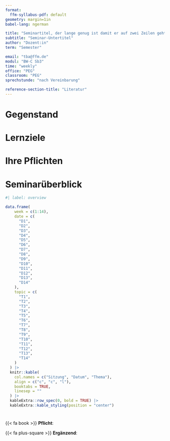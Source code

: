 ```yaml
---
format:
  ffm-syllabus-pdf: default
geometry: margin=1in
babel-lang: ngerman

title: "Seminartitel, der lange genug ist damit er auf zwei Zeilen geht"
subtitle: "Seminar-Untertitel"
author: "Dozent:in"
term: "Semester"

email: "tba@ffm.de"
modul: "BW-C Sb3"
time: "weekly"
office: "PEG"
classroom: "PEG"
sprechstunde: "nach Vereinbarung"

reference-section-title: "Literatur"
---
```



# Gegenstand

\lipsum[1-2]

# Lernziele

\lipsum[3]

# Ihre Pflichten

\lipsum[4-5]

# Seminarüberblick

```r
#| label: overview

data.frame(
    week = c(1:14),
    date = c(
      "D1",
      "D2",
      "D3",
      "D4",
      "D5",
      "D6",
      "D7",
      "D8",
      "D9",
      "D10",
      "D11",
      "D12",
      "D13",
      "D14"
    ),
    topic = c(
      "T1",
      "T2",
      "T3",
      "T4",
      "T5",
      "T6",
      "T7",
      "T8",
      "T9",
      "T10",
      "T11",
      "T12",
      "T13",
      "T14"
    )
  ) |>
  knitr::kable(
    col.names = c("Sitzung", "Datum", "Thema"),
    align = c("c", "c", "l"),
    booktabs = TRUE,
    linesep = ""
  ) |>
  kableExtra::row_spec(0, bold = TRUE) |>
  kableExtra::kable_styling(position = "center")
```

# \textcolor{gublue}{1. Sitzung, 01.01.2024: Thema 1}

{{< fa book >}} **Pflicht**:

{{< fa plus-square >}} **Ergänzend**:

\lipsum[6-7]